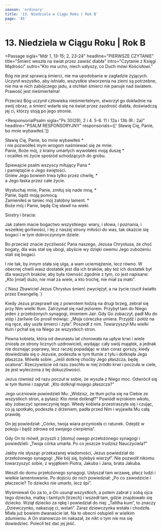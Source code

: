 ```yaml
---
season: 'ordinary'
title: '13. Niedziela w Ciągu Roku | Rok B'
page: '45'
---
```


# 13. Niedziela w Ciągu Roku | Rok B

<Passage
  sigla="Mdr 1, 13-15; 2, 23-24"
  headline="PIERWSZE CZYTANIE"
  title="Śmierć weszła na świat przez zawiść diabła"
  intro="Czytanie z Księgi Mądrości"
  outro="Kto ma ucho, niech usłyszy, co Duch mówi Kościołowi."
>
  <p>Bóg nie jest sprawcą śmierci, nie ma upodobania w zagładzie żyjących. Uczynił wszystko, aby istniało, wszystkie stworzenia na ziemi są potrzebne, nie ma w nich zabójczego jadu, a otchłań śmierci nie panuje nad światem. Prawość jest nieśmiertelna!</p>
  <p>Przecież Bóg uczynił człowieka nieśmiertelnym, stworzył go dokładnie na swój obraz, a śmierć wdarła się na świat przez zazdrość diabła, doświadczą jej ci, którzy stoją po jego stronie.</p>
</Passage>

<ResponsorialPsalm
  sigla="Ps 30(29), 2 i 4. 5-6. 11 i 12a i 13b (R.: 2a)"
  headline="PSALM RESPONSORYJNY"
  responsorials={[' Sławię Cię, Panie, bo mnie wybawiłeś.']}
>
  <p>Sławię Cię, Panie, bo mnie wybawiłeś *<br/>i nie pozwoliłeś mym wrogom naśmiewać się ze mnie.<br/>Panie, Boże mój, z krainy umarłych wywołałeś moją duszę *<br/>i ocaliłeś mi życie spośród schodzących do grobu.</p>
  <p>Śpiewajcie psalm wszyscy miłujący Pana *<br/>i pamiętajcie o Jego świętości.<br/>Gniew Jego bowiem trwa tylko przez chwilę, *<br/>a Jego łaska przez całe życie.</p>
  <p>Wysłuchaj mnie, Panie, zmiłuj się nade mną, *<br/>Panie, bądź moją pomocą.<br/>Zamieniłeś w taniec mój żałobny lament. *<br/>Boże mój i Panie, będę Cię sławił na wieki.</p>
</ResponsorialPsalm>
<Passage
  sigla="2 Kor 8, 7. 9. 13-15"
  headline="DRUGIE CZYTANIE"
  title="Dzielić się dostatkiem z potrzebującymi"
  intro="Czytanie z Drugiego listu świętego Pawła Apostoła do Koryntian"
  outro="Kto ma ucho, niech usłyszy, co Duch mówi Kościołowi."
>
  <p>Siostry i bracia:</p>
  <p>Jak zatem macie bogactwo wszystkiego: wiary, i słowa, i poznania, i wszelkiej gorliwości, i tej z naszej strony miłości do was, tak okażcie się bogaci i w tym dobroczynnym dziele.</p>
  <p>Bo przecież znacie życzliwość Pana naszego, Jezusa Chrystusa, że choć bogaty, dla was stał się ubogi, abyście wy dzięki owemu Jego zubożeniu stali się bogaci.</p>
  <p>I nie tak, by innym stała się ulga, a wam uciemiężenie, lecz równo. W obecnej chwili wasz dostatek jest dla ich braków, aby też ich dostatek był dla waszych braków, aby była równość zgodnie z tym, co jest napisane: „Kto [miał] dużo, nie miał za wiele, a kto trochę, nie miał za mało”.</p>
</Passage>
<Passage
  sigla="Por. 2 Tm 1, 10b"
  headline="AKLAMACJA"
  acclamation="Alleluja, alleluja, alleluja."
>
  {`Nasz Zbawiciel Jezus Chrystus śmierć zwyciężył,
a na życie rzucił światło przez Ewangelię.`}
</Passage>
<Passage
  sigla="Mk 5, 21-43"
  headline="EWANGELIA"
  title="Wskrzeszenie córki Jaira"
  intro=" Słowa Ewangelii według świętego Marka"
  outro="Oto słowo Pańskie"
>
  <p>Kiedy Jezus przeprawił się z powrotem łodzią na drugi brzeg, zebrał się przy Nim wielki tłum. Zatrzymał się nad jeziorem. Przybył tam do Niego jeden z przełożonych synagogi, imieniem Jair. Gdy Go zobaczył, padł Mu do stóp i żarliwie Go prosił mówiąc: „Moja córeczka umiera. Przyjdź i połóż na nią ręce, aby uszła śmierci i żyła”. Poszedł z nim. Towarzyszył Mu wielki tłum i pchał się na Niego ze wszystkich stron.</p>
  <p>Pewna kobieta, która od dwunastu lat chorowała na upływ krwi i wiele zniosła ze strony licznych uzdrowicieli, wydając cały swój majątek, a jednak nie doznając poprawy, lecz raczej popadając w stan coraz gorszy, kiedy dowiedziała się o Jezusie, podeszła w tym tłumie z tyłu i dotknęła Jego płaszcza. Mówiła sobie: „Jeśli dotknę choćby Jego płaszcza, będę ocalona”. Rzeczywiście od razu zaschło w niej źródło krwi i poczuła w ciele, że jest wyleczona z tej dokuczliwości.</p>
  <p>Jezus również od razu poczuł w sobie, że wyszła z Niego moc. Odwrócił się w tym tłumie i zapytał: „Kto dotknął mojego płaszcza?”</p>
  <p>Jego uczniowie powiedzieli Mu: „Widzisz, że tłum pcha się na Ciebie ze wszystkich stron, a pytasz: Kto mnie dotknął?” Powiódł wzrokiem wkoło, aby zobaczyć sprawczynię tego. Wtedy kobieta przestraszyła się i czując, co ją spotkało, podeszła z drżeniem, padła przed Nim i wyjawiła Mu całą prawdę.</p>
  <p>On jej powiedział: „Córko, twoja wiara przyniosła ci ratunek. Odejdź w pokoju i bądź zdrowa od swojego cierpienia”.</p>
  <p>Gdy On to mówił, przyszli z [domu] owego przełożonego synagogi i powiedzieli: „Twoja córka umarła. Po co jeszcze trudzisz Nauczyciela?”</p>
  <p>Jakby nie słysząc przekazanej wiadomości, Jezus powiedział do przełożonego synagogi: „Nie bój się, bylebyś wierzył”. Nie pozwolił nikomu towarzyszyć sobie, z wyjątkiem Piotra, Jakuba i Jana, brata Jakuba.</p>
  <p>Weszli do domu przełożonego synagogi. Usłyszał tam wrzawę, płacz ludzi i wielkie lamentowanie. Po dojściu do nich powiedział: „Po co zawodzicie i płaczecie? To dziecko nie umarło, lecz śpi”.</p>
  <p>Wyśmiewali Go za to, a On usunął wszystkich, a potem zabrał z sobą ojca tego dziecka, matkę i tamtych [trzech] i wszedł tam, gdzie znajdowało się dziecko. Wziął dziecko za rękę i powiedział do niej: „Talitha kum”, to znaczy „Dziewczynko, nakazuję ci, wstań”. Zaraz dziewczynka wstała i chodziła. Miała już bowiem dwanaście lat. Na to obecni osłupieli w wielkim zdumieniu. A On stanowczo im nakazał, że nikt o tym nie ma się dowiedzieć. Polecił też dać jej jeść.</p>
</Passage>
